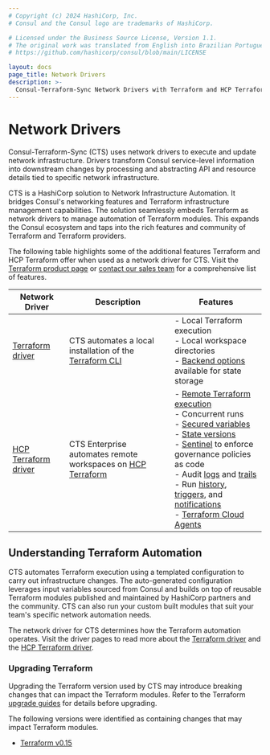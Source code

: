 ```yaml
---
# Copyright (c) 2024 HashiCorp, Inc.
# Consul and the Consul logo are trademarks of HashiCorp.

# Licensed under the Business Source License, Version 1.1.
# The original work was translated from English into Brazilian Portuguese.
# https://github.com/hashicorp/consul/blob/main/LICENSE

layout: docs
page_title: Network Drivers
description: >-
  Consul-Terraform-Sync Network Drivers with Terraform and HCP Terraform
---
```


# Network Drivers

Consul-Terraform-Sync (CTS) uses network drivers to execute and update network infrastructure. Drivers transform Consul service-level information into downstream changes by processing and abstracting API and resource details tied to specific network infrastructure.

CTS is a HashiCorp solution to Network Infrastructure Automation. It bridges Consul's networking features and Terraform infrastructure management capabilities. The solution seamlessly embeds Terraform as network drivers to manage automation of Terraform modules. This expands the Consul ecosystem and taps into the rich features and community of Terraform and Terraform providers.

The following table highlights some of the additional features Terraform and HCP Terraform offer when used as a network driver for CTS. Visit the [Terraform product page](https://www.hashicorp.com/products/terraform) or [contact our sales team](https://www.hashicorp.com/contact-sales) for a comprehensive list of features.

| Network Driver | Description | Features |
| -------------- | ----------- | -------- |
| [Terraform driver](/consul/docs/automate/infrastructure/network-driver/terraform) | CTS automates a local installation of the [Terraform CLI](https://www.terraform.io/) | - Local Terraform execution <br/> - Local workspace directories <br/> - [Backend options](/consul/docs/nia/configuration#backend) available for state storage <br/> |
| [HCP Terraform driver](/consul/docs/nia/network-drivers/terraform-cloud) | CTS Enterprise automates remote workspaces on [HCP Terraform](/terraform/cloud-docs) | - [Remote Terraform execution](/terraform/cloud-docs/run/remote-operations) <br/> - Concurrent runs <br/> - [Secured variables](/terraform/cloud-docs/workspaces/variables) <br/> - [State versions](/terraform/cloud-docs/workspaces/state) <br/> - [Sentinel](/terraform/cloud-docs/policy-enforcement) to enforce governance policies as code <br/> - Audit [logs](/terraform/enterprise/admin/infrastructure/logging) and [trails](/terraform/cloud-docs/api-docs/audit-trails) <br/> - Run [history](/terraform/cloud-docs/run/manage), [triggers](/terraform/cloud-docs/workspaces/settings/run-triggers), and [notifications](/terraform/cloud-docs/workspaces/settings/notifications) <br/> - [Terraform Cloud Agents](/terraform/cloud-docs/agents) |

## Understanding Terraform Automation

CTS automates Terraform execution using a templated configuration to carry out infrastructure changes. The auto-generated configuration leverages input variables sourced from Consul and builds on top of reusable Terraform modules published and maintained by HashiCorp partners and the community. CTS can also run your custom built modules that suit your team's specific network automation needs.

The network driver for CTS determines how the Terraform automation operates. Visit the driver pages to read more about the [Terraform driver](/consul/docs/automate/infrastructure/network-driver/terraform) and the [HCP Terraform driver](/consul/docs/nia/network-drivers/terraform-cloud).

### Upgrading Terraform

Upgrading the Terraform version used by CTS may introduce breaking changes that can impact the Terraform modules. Refer to the Terraform [upgrade guides](/terraform/language/upgrade-guides) for details before upgrading.

The following versions were identified as containing changes that may impact Terraform modules.

- [Terraform v0.15](/terraform/language/v1.1.x/upgrade-guides/0-15)
